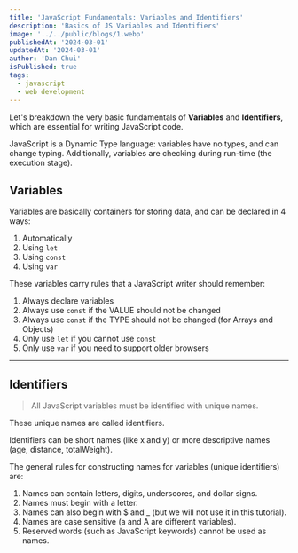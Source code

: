 ```yaml
---
title: 'JavaScript Fundamentals: Variables and Identifiers'
description: 'Basics of JS Variables and Identifiers'
image: '../../public/blogs/1.webp'
publishedAt: '2024-03-01'
updatedAt: '2024-03-01'
author: 'Dan Chui'
isPublished: true
tags:
  - javascript
  - web development
---
```


Let's breakdown the very basic fundamentals of **Variables** and **Identifiers**, which are essential for writing JavaScript code.

JavaScript is a Dynamic Type language: variables have no types, and can change typing. Additionally, variables are checking during run-time (the execution stage).

## Variables

Variables are basically containers for storing data, and can be declared in 4 ways:

1.  Automatically
2.  Using <code>let</code>
3.  Using <code>const</code>
4.  Using <code>var</code>

These variables carry rules that a JavaScript writer should remember:

1. Always declare variables
2. Always use <code>const</code> if the VALUE should not be changed
3. Always use <code>const</code> if the TYPE should not be changed (for Arrays and Objects)
4. Only use <code>let</code> if you cannot use <code>const</code>
5. Only use <code>var</code> if you need to support older browsers

---

## Identifiers

> All JavaScript variables must be identified with unique names.

These unique names are called identifiers.

Identifiers can be short names (like x and y) or more descriptive names (age, distance, totalWeight).

The general rules for constructing names for variables (unique identifiers) are:

1. Names can contain letters, digits, underscores, and dollar signs.
2. Names must begin with a letter.
3. Names can also begin with $ and \_ (but we will not use it in this tutorial).
4. Names are case sensitive (a and A are different variables).
5. Reserved words (such as JavaScript keywords) cannot be used as names.
